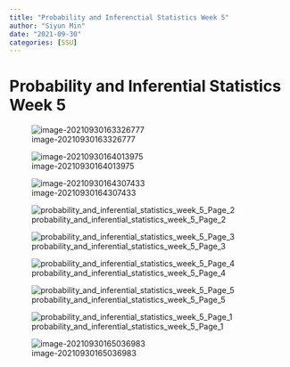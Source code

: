 ```yaml
---
title: "Probability and Inferenctial Statistics Week 5"
author: "Siyun Min"
date: "2021-09-30"
categories: [SSU]
---
```

# Probability and Inferential Statistics Week 5

![image-20210930163326777](./image-20210930163326777.png)

![image-20210930164013975](./image-20210930164013975.png)

![image-20210930164307433](./image-20210930164307433.png)

![probability_and_inferential_statistics_week_5_Page_2](./probability_and_inferential_statistics_week_5_Page_2.jpg)

![probability_and_inferential_statistics_week_5_Page_3](./probability_and_inferential_statistics_week_5_Page_3.jpg)

![probability_and_inferential_statistics_week_5_Page_4](./probability_and_inferential_statistics_week_5_Page_4.jpg)

![probability_and_inferential_statistics_week_5_Page_5](./probability_and_inferential_statistics_week_5_Page_5.jpg)

![probability_and_inferential_statistics_week_5_Page_1](./probability_and_inferential_statistics_week_5_Page_1.jpg)

![image-20210930165036983](./image-20210930165036983.png)

